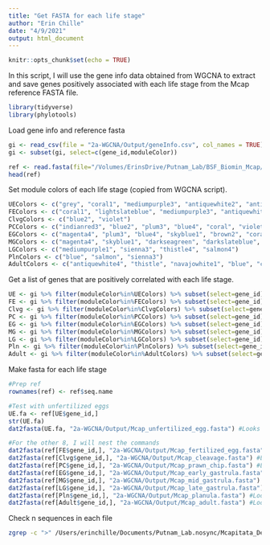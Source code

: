 ```yaml
---
title: "Get FASTA for each life stage"
author: "Erin Chille"
date: "4/9/2021"
output: html_document
---
```


```r
knitr::opts_chunk$set(echo = TRUE)
```

In this script, I will use the gene info data obtained from WGCNA to extract and save genes positively associated with each life stage from the Mcap reference FASTA file.

```r
library(tidyverse)
library(phylotools)
```
Load gene info and reference fasta
```r
gi <- read_csv(file = "2a-WGCNA/Output/geneInfo.csv", col_names = TRUE)
gi <- subset(gi, select=c(gene_id,moduleColor))

ref <- read.fasta(file="/Volumes/ErinsDrive/Putnam_Lab/BSF_Biomin_Mcap/Mcap-ref/Mcap.mRNA.fa", clean_name = FALSE)
head(ref)
```

Set module colors of each life stage (copied from WGCNA script).
```r
UEColors <- c("grey", "coral1", "mediumpurple3", "antiquewhite2", "antiquewhite4", "thistle", "honeydew1", "midnightblue")
FEColors <- c("coral1", "lightslateblue", "mediumpurple3", "antiquewhite2", "midnightblue")
ClvgColors <- c("blue2", "violet")
PCColors <- c("indianred3", "blue2", "plum3", "blue4", "coral", "violet")
EGColors <- c("magenta4", "plum3", "blue4", "skyblue1", "brown2", "coral", "darkslateblue", "plum4")
MGColors <- c("magenta4", "skyblue1", "darkseagreen", "darkslateblue", "thistle4", "salmon4")
LGColors <- c("mediumpurple1", "sienna3", "thistle4", "salmon4")
PlnColors <- c("blue", "salmon", "sienna3")
AdultColors <- c("antiquewhite4", "thistle", "navajowhite1", "blue", "cyan", "blueviolet", "ivory")
```

Get a list of genes that are positively correlated with each life stage.
```r
UE <- gi %>% filter(moduleColor%in%UEColors) %>% subset(select=gene_id)
FE <- gi %>% filter(moduleColor%in%FEColors) %>% subset(select=gene_id)
Clvg <- gi %>% filter(moduleColor%in%ClvgColors) %>% subset(select=gene_id)
PC <- gi %>% filter(moduleColor%in%PCColors) %>% subset(select=gene_id)
EG <- gi %>% filter(moduleColor%in%EGColors) %>% subset(select=gene_id)
MG <- gi %>% filter(moduleColor%in%MGColors) %>% subset(select=gene_id)
LG <- gi %>% filter(moduleColor%in%LGColors) %>% subset(select=gene_id)
Pln <- gi %>% filter(moduleColor%in%PlnColors) %>% subset(select=gene_id)
Adult <- gi %>% filter(moduleColor%in%AdultColors) %>% subset(select=gene_id)
```


Make fasta for each life stage
```r
#Prep ref
rownames(ref) <- ref$seq.name

#Test with unfertilized eggs
UE.fa <- ref[UE$gene_id,]
str(UE.fa)
dat2fasta(UE.fa, "2a-WGCNA/Output/Mcap_unfertilized_egg.fasta") #Looks good, so we will save

#For the other 8, I will nest the commands
dat2fasta(ref[FE$gene_id,], "2a-WGCNA/Output/Mcap_fertilized_egg.fasta") #Looks good, so we will save
dat2fasta(ref[Clvg$gene_id,], "2a-WGCNA/Output/Mcap_cleavage.fasta") #Looks good, so we will save
dat2fasta(ref[PC$gene_id,], "2a-WGCNA/Output/Mcap_prawn_chip.fasta") #Looks good, so we will save
dat2fasta(ref[EG$gene_id,], "2a-WGCNA/Output/Mcap_early_gastrula.fasta") #Looks good, so we will save
dat2fasta(ref[MG$gene_id,], "2a-WGCNA/Output/Mcap_mid_gastrula.fasta") #Looks good, so we will save
dat2fasta(ref[LG$gene_id,], "2a-WGCNA/Output/Mcap_late_gastrula.fasta") #Looks good, so we will save
dat2fasta(ref[Pln$gene_id,], "2a-WGCNA/Output/Mcap_planula.fasta") #Looks good, so we will save
dat2fasta(ref[Adult$gene_id,], "2a-WGCNA/Output/Mcap_adult.fasta") #Looks good, so we will save
```
Check n sequences in each file
```bash
zgrep -c ">" /Users/erinchille/Documents/Putnam_Lab.nosync/Mcapitata_Developmental_Gene_Expression_Timeseries/2a-WGCNA/Output/Mcap_*
```

